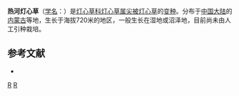 {{Infraspeciesbox
| image = 
| image_caption = 
| status = 
| status_system = 
| genus = Juncus 
| species = turczaninowii
| varietas = jeholensis
| authority = (Satake) [[吴国芳|K. F. Wu]] et Ma
}}

'''热河灯心草'''（[[学名|学名]]：{{lang|la|''Juncus turczaninowii'' var. ''jeholensis''}}）是[[灯心草科|灯心草科]][[灯心草属|灯心草属]][[尖被灯心草|尖被灯心草]]的[[变种|变种]]。分布于[[中国大陆|中国大陆]]的[[内蒙古|内蒙古]]等地，生长于海拔720米的地区，一般生长在湿地或沼泽地，目前尚未由人工引种栽培。

== 参考文献 ==
<div class="references-small">
* {{cite web| url =http://www.bioinfo.cn/db05/KmzwSpecies.php?action=view&id=25192| title =热河灯心草（变种）| work =《中国高等植物数据库全库》| publisher =中国科学院微生物研究所| author =昆明植物研究所| accessdate =2009-02-25| deadurl =yes| archiveurl =https://web.archive.org/web/20160305070912/http://www.bioinfo.cn/db05/KmzwSpecies.php?action=view&id=25192| archivedate =2016-03-05}}
</div>
{{Taxonbar|from=Q18232678}}

[[Category:灯心草属|R]]
[[Category:内蒙古植物|R]]